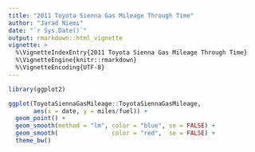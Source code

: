 ```yaml
---
title: "2011 Toyota Sienna Gas Mileage Through Time"
author: "Jarad Niemi"
date: "`r Sys.Date()`"
output: rmarkdown::html_vignette
vignette: >
  %\VignetteIndexEntry{2011 Toyota Sienna Gas Mileage Through Time}
  %\VignetteEngine{knitr::rmarkdown}
  %\VignetteEncoding{UTF-8}
---
```


```r
library(ggplot2)

ggplot(ToyotaSiennaGasMileage::ToyotaSiennaGasMileage, 
       aes(x = date, y = miles/fuel)) +
  geom_point() +
  geom_smooth(method = "lm", color = "blue", se = FALSE) +
  geom_smooth(               color = "red",  se = FALSE) +
  theme_bw()
```
